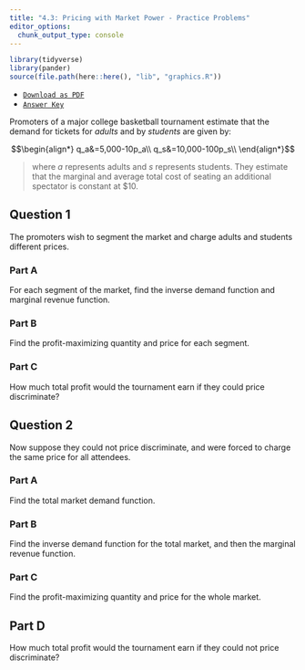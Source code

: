 ```yaml
---
title: "4.3: Pricing with Market Power - Practice Problems"
editor_options: 
  chunk_output_type: console
---
```


```r
library(tidyverse)
library(pander)
source(file.path(here::here(), "lib", "graphics.R"))
```

- [<i class="fas fa-file-pdf"></i> `Download as PDF`](/practice/20-practice.pdf)
- [<i class="fas fa-file-pdf"></i> `Answer Key`](/practice/20-practice-answers.pdf)

Promoters of a major college basketball tournament estimate that the demand for tickets for *adults* and by *students* are given by:

$$\begin{align*}
q_a&=5,000-10p_a\\
q_s&=10,000-100p_s\\
\end{align*}$$

> where $a$ represents adults and $s$ represents students. They estimate that the marginal and average total cost of seating an additional spectator is constant at $10.

## Question 1
The promoters wish to segment the market and charge adults and students different prices.

### Part A
For each segment of the market, find the inverse demand function and marginal revenue function.

### Part B
Find the profit-maximizing quantity and price for each segment. 

### Part C
How much total profit would the tournament earn if they could price discriminate?

## Question 2
Now suppose they could not price discriminate, and were forced to charge the same price for all attendees.

### Part A
Find the total market demand function.

### Part B
Find the inverse demand function for the total market, and then the marginal revenue function. 

### Part C
Find the profit-maximizing quantity and price for the whole market. 

## Part D
How much total profit would the tournament earn if they could not price discriminate?

